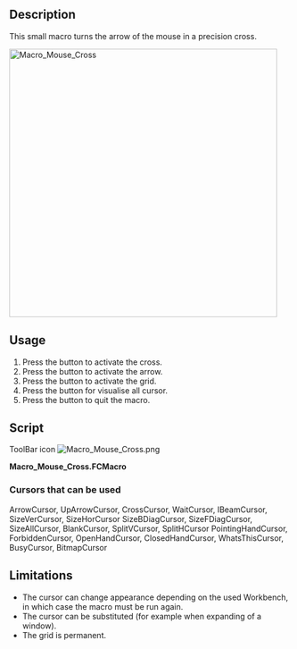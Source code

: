 <languages/>

{{Macro
|Name=Macro_Mouse_Cross
|Icon=Macro_Mouse_Cross.png
|Description=This macro turns the arrow of the mouse in a precision cross.
|Shortcut=C, A, G, X, Q
|Author=Mario52
|Version=0.05
|Date=2020-08-06
|FCVersion=0.18 and more
|Download=[https://wiki.freecad.org/images/f/ff/Macro_Mouse_Cross.png ToolBar Icon]
}}

==Description==

This small macro turns the arrow of the mouse in a precision cross.

[[Image:Macro_Mouse_Cross_00.png|480px|Macro_Mouse_Cross]]
{{Caption|Small example of using the class '''ViewObserver()''' and the use of the keyboard with '''[[Code_snippets#Observing_mouse_events_in_the_3D_viewer_via_Python|SoKeyboardEvent]]'''}}

==Usage==

# Press the {{KEY|C}} button to activate the cross.
# Press the {{KEY|A}} button to activate the arrow.
# Press the {{KEY|G}} button to activate the grid.
# Press the {{KEY|X}} button for visualise all cursor.
# Press the {{KEY|Q}} button to quit the macro.

==Script==

ToolBar icon [[Image:Macro_Mouse_Cross.png]]

'''Macro_Mouse_Cross.FCMacro'''

{{MacroCode|code=

# -*- coding: utf-8 -*-
# mouse cursor to Cross or Arrow + Grig 
# ver 0.2 08/08/2014  PyQt4 and PySide
# ver 0.4 07/06/2019 compatible Python 3.
# ver 0.5 06/08/2020 PySide2 and add image in macro
#
__title__   = "Macro_Mouse_Cross"
__author__  = "Mario52"
__wiki__    = "https://www.freecadweb.org/wiki/Macro_Mouse_Cross"
__url__     = "https://www.freecadweb.org/"
__version__ = "0.05"
__date__    = "06/08/2020"

import PySide2
from PySide2 import QtWidgets, QtCore, QtGui
from PySide2.QtGui import QColor, QPixmap, QImage, QPainter, QCursor
from PySide2.QtCore import Qt,QUrl
from PySide2.QtWidgets import QApplication
from pivy import coin

FCCursor24x24_Icon = [
"24 24 9 1",
" 	c None",
".	c #3A0202",
"+	c #0E1245",
"@	c #640A0A",
"#	c #B10A0B",
"$	c #2A3E71",
"%	c #DF1F20",
"&	c #49699A",
"*	c #638EC0",
"..............          ",
".%%%%%%%%%%%%.          ",
".%%%%%%%%%%%%.          ",
".%%%%%%%%%%%%.          ",
".%%%%%%%%%%%%.          ",
".%%%%.........          ",
".%%%%.       ++++       ",
".%%%%.       +**+       ",
".%%%%.   +++ +**+ +++   ",
".%%%%.....**+****+**+   ",
".%%%%%%%%.**********+   ",
".%%%%%%%%.+********+    ",
".%%%%%%%%.***++++***+   ",
".%%%%%....**++  ++**+++ ",
".%%%%..+****+    +****+ ",
".%%%%. +****+    +****+ ",
".%%%%. +++**++  ++**+++ ",
".%%%%.   +***++++***+   ",
".%%%%.    +********+    ",
".%%%%.   +**********+   ",
".%%%%.   +**+****+**+   ",
".%%%%.   +++ +**+ +++   ",
".%%%%.       +**+       ",
"......       ++++       "
]

global xx ;xx = -1

#################### create document if not exist #######################
doc = FreeCAD.ActiveDocument                                         ####
if doc == None:                                                      ####
    doc = FreeCAD.newDocument()                                      ####
#########################################################################
class ViewObserver:
   def logPosition(self, info):
       global xx
       self.pos = info["Key"]
       if (self.pos.upper() == "Q"):
           QtWidgets.QApplication.setOverrideCursor(QtGui.QCursor(QtCore.Qt.ArrowCursor))
           v.removeEventCallback("SoKeyboardEvent",c)
           FreeCAD.Console.PrintMessage("End Macro_Mouse_Cross"+"\n")
       if (self.pos.upper() == "C"):
           # change the cursor cross ( + )
           QtWidgets.QApplication.setOverrideCursor(QtGui.QCursor(QtCore.Qt.CrossCursor))
       elif (self.pos.upper() == "A"):
           # change the cursor in Arrow
           QtWidgets.QApplication.setOverrideCursor(QtGui.QCursor(QtCore.Qt.ArrowCursor))
       elif (self.pos.upper() == "X") and (info["State"] == "DOWN"):
           # change the cursor and visualise all model 
           xx += 1
           if xx == 0:
               QtWidgets.QApplication.setOverrideCursor(QtGui.QCursor(QtCore.Qt.ArrowCursor))
               FreeCAD.Console.PrintMessage(str(xx)+" : ArrowCursor"+"\n")
           if xx == 1:
               QtWidgets.QApplication.setOverrideCursor(QtGui.QCursor(QtCore.Qt.UpArrowCursor))
               FreeCAD.Console.PrintMessage(str(xx)+" : UpArrowCursor"+"\n")
           if xx == 2:
               QtWidgets.QApplication.setOverrideCursor(QtGui.QCursor(QtCore.Qt.CrossCursor))
               FreeCAD.Console.PrintMessage(str(xx)+" : CrossCursor"+"\n")
           if xx == 3:
               QtWidgets.QApplication.setOverrideCursor(QtGui.QCursor(QtCore.Qt.WaitCursor))
               FreeCAD.Console.PrintMessage(str(xx)+" : WaitCursor"+"\n")
           if xx == 4:
               QtWidgets.QApplication.setOverrideCursor(QtGui.QCursor(QtCore.Qt.IBeamCursor))
               FreeCAD.Console.PrintMessage(str(xx)+" : IBeamCursor"+"\n")
           if xx == 5:
               QtWidgets.QApplication.setOverrideCursor(QtGui.QCursor(QtCore.Qt.SizeVerCursor))
               FreeCAD.Console.PrintMessage(str(xx)+" : SizeVerCursor"+"\n")
           if xx == 6:
               QtWidgets.QApplication.setOverrideCursor(QtGui.QCursor(QtCore.Qt.SizeHorCursor))
               FreeCAD.Console.PrintMessage(str(xx)+" : SizeHorCursor"+"\n")
           if xx == 7:
               QtWidgets.QApplication.setOverrideCursor(QtGui.QCursor(QtCore.Qt.SizeBDiagCursor))
               FreeCAD.Console.PrintMessage(str(xx)+" : SizeBDiagCursor"+"\n")
           if xx == 8:
               QtWidgets.QApplication.setOverrideCursor(QtGui.QCursor(QtCore.Qt.SizeFDiagCursor))
               FreeCAD.Console.PrintMessage(str(xx)+" : SizeFDiagCursor"+"\n")
           if xx == 9:
               QtWidgets.QApplication.setOverrideCursor(QtGui.QCursor(QtCore.Qt.SizeAllCursor))
               FreeCAD.Console.PrintMessage(str(xx)+" : SizeAllCursor"+"\n")
           if xx == 10:
               QtWidgets.QApplication.setOverrideCursor(QtGui.QCursor(QtCore.Qt.BlankCursor))
               FreeCAD.Console.PrintMessage(str(xx)+" : BlankCursor"+"\n")
           if xx == 11:
               QtWidgets.QApplication.setOverrideCursor(QtGui.QCursor(QtCore.Qt.SplitVCursor))
               FreeCAD.Console.PrintMessage(str(xx)+" : SplitVCursor"+"\n")
           if xx == 12:
               QtWidgets.QApplication.setOverrideCursor(QtGui.QCursor(QtCore.Qt.SplitHCursor))
               FreeCAD.Console.PrintMessage(str(xx)+" : SplitHCursor"+"\n")
           if xx == 13:
               QtWidgets.QApplication.setOverrideCursor(QtGui.QCursor(QtCore.Qt.PointingHandCursor))
               FreeCAD.Console.PrintMessage(str(xx)+" : PointingHandCursor"+"\n")
           if xx == 14:
               QtWidgets.QApplication.setOverrideCursor(QtGui.QCursor(QtCore.Qt.ForbiddenCursor))
               FreeCAD.Console.PrintMessage(str(xx)+" : ForbiddenCursor"+"\n")
           if xx == 15:
               QtWidgets.QApplication.setOverrideCursor(QtGui.QCursor(QtCore.Qt.OpenHandCursor))
               FreeCAD.Console.PrintMessage(str(xx)+" : OpenHandCursor"+"\n")
           if xx == 16:
               QtWidgets.QApplication.setOverrideCursor(QtGui.QCursor(QtCore.Qt.ClosedHandCursor))
               FreeCAD.Console.PrintMessage(str(xx)+" : ClosedHandCursor"+"\n")
           if xx == 17:
               QtWidgets.QApplication.setOverrideCursor(QtGui.QCursor(QtCore.Qt.WhatsThisCursor))
               FreeCAD.Console.PrintMessage(str(xx)+" : WhatsThisCursor"+"\n")
           if xx == 18:
               QtWidgets.QApplication.setOverrideCursor(QtGui.QCursor(QtCore.Qt.BusyCursor))
               FreeCAD.Console.PrintMessage(str(xx)+" : BusyCursor"+"\n")
           if xx == 19:
               QtWidgets.QApplication.setOverrideCursor(QtGui.QCursor(QPixmap(FCCursor24x24_Icon))) # image include in macro
               #QtWidgets.QApplication.setOverrideCursor(QtGui.QCursor(QPixmap("C:/completePath/image.png"))) # image to disk
               FreeCAD.Console.PrintMessage(str(xx)+" : FCCursor24x24_Icon"+"\n")
               xx = -1
       elif (self.pos.upper() == "G"):
           # "wmayer" http://forum.freecadweb.org/viewtopic.php?f=3&t=1065&hilit=cross#p8818
           # Create Grida
           grid=coin.SoType.fromName("SoDrawingGrid").createInstance()
           Gui.ActiveDocument.ActiveView.getSceneGraph().addChild(grid)

xx = -1 

try:
    v=Gui.activeDocument().activeView()
    o = ViewObserver()
    c = v.addEventCallback("SoKeyboardEvent",o.logPosition)
    App.Console.PrintMessage("Type Key C to Cross"+"\n")
    App.Console.PrintMessage("Type Key A to Arrow"+"\n")
    App.Console.PrintMessage("Type Key X to Visualise all cursor"+"\n")
    App.Console.PrintMessage("Type Key G to Grid (not editable)"+"\n")
    App.Console.PrintMessage("Type Key Q to Quit"+"\n")
except Exception:
    FreeCAD.Console.PrintError("\n"+"Not document open"+"\n")

}}

===Cursors that can be used===

ArrowCursor, UpArrowCursor, CrossCursor, WaitCursor, IBeamCursor, SizeVerCursor, SizeHorCursor
SizeBDiagCursor, SizeFDiagCursor, SizeAllCursor, BlankCursor, SplitVCursor, SplitHCursor
PointingHandCursor, ForbiddenCursor, OpenHandCursor, ClosedHandCursor, WhatsThisCursor, BusyCursor, BitmapCursor

==Limitations==

* The cursor can change appearance depending on the used Workbench, in which case the macro must be run again.
* The cursor can be substituted (for example when expanding of a window).
* The grid is permanent.